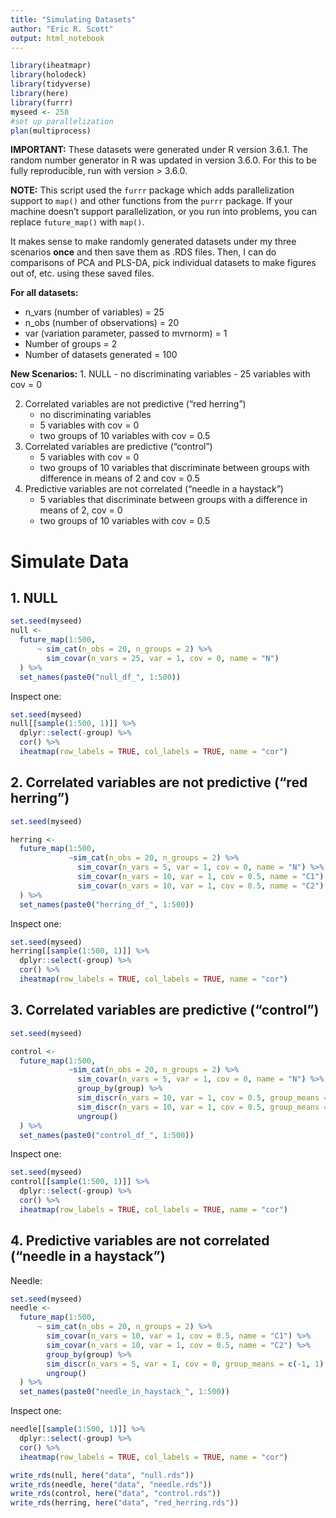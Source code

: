 ```yaml
---
title: "Simulating Datasets"
author: "Eric R. Scott"
output: html_notebook
---
```

```r
library(iheatmapr)
library(holodeck)
library(tidyverse)
library(here)
library(furrr)
myseed <- 258
#set up parallelization
plan(multiprocess)
```
**IMPORTANT:** These datasets were generated under R version 3.6.1.  The random number generator in R was updated in version 3.6.0.  For this to be fully reproducible, run with version > 3.6.0.

**NOTE:** This script used the `furrr` package which adds parallelization support to `map()` and other functions from the `purrr` package.  If your machine doesn't support parallelization, or you run into problems, you can replace `future_map()` with `map()`.

It makes sense to make randomly generated datasets under my three scenarios **once** and then save them as .RDS files.  Then, I can do comparisons of PCA and PLS-DA, pick individual datasets to make figures out of, etc. using these saved files.

**For all datasets:**

 - n_vars (number of variables) = 25
 - n_obs (number of observations) = 20
 - var (variation parameter, passed to mvrnorm) = 1
 - Number of groups = 2
 - Number of datasets generated = 100
 
**New Scenarios:**
1. NULL
    - no discriminating variables
    - 25 variables with cov = 0
    
2. Correlated variables are not predictive ("red herring")
    - no discriminating variables
    - 5 variables with cov = 0
    - two groups of 10 variables with cov = 0.5

3. Correlated variables are predictive ("control")
    - 5 variables with cov = 0
    - two groups of 10 variables that discriminate between groups with difference in means of 2 and cov = 0.5 

4. Predictive variables are not correlated ("needle in a haystack")
    - 5 variables that discriminate between groups with a difference in means of 2, cov = 0
    - two groups of 10 variables with cov = 0.5


# Simulate Data

## 1. NULL

```r
set.seed(myseed)
null <-
  future_map(1:500,
      ~ sim_cat(n_obs = 20, n_groups = 2) %>% 
        sim_covar(n_vars = 25, var = 1, cov = 0, name = "N")
  ) %>%
  set_names(paste0("null_df_", 1:500))
```

Inspect one:

```r
set.seed(myseed)
null[[sample(1:500, 1)]] %>%
  dplyr::select(-group) %>% 
  cor() %>% 
  iheatmap(row_labels = TRUE, col_labels = TRUE, name = "cor")
```

## 2. Correlated variables are not predictive ("red herring")
    
```r
set.seed(myseed)

herring <- 
  future_map(1:500,
             ~sim_cat(n_obs = 20, n_groups = 2) %>% 
               sim_covar(n_vars = 5, var = 1, cov = 0, name = "N") %>% 
               sim_covar(n_vars = 10, var = 1, cov = 0.5, name = "C1") %>% 
               sim_covar(n_vars = 10, var = 1, cov = 0.5, name = "C2")
  ) %>% 
  set_names(paste0("herring_df_", 1:500))

```

Inspect one:

```r
set.seed(myseed)
herring[[sample(1:500, 1)]] %>%
  dplyr::select(-group) %>% 
  cor() %>% 
  iheatmap(row_labels = TRUE, col_labels = TRUE, name = "cor")
```

## 3. Correlated variables are predictive ("control")

```r
set.seed(myseed)

control <- 
  future_map(1:500,
             ~sim_cat(n_obs = 20, n_groups = 2) %>% 
               sim_covar(n_vars = 5, var = 1, cov = 0, name = "N") %>% 
               group_by(group) %>% 
               sim_discr(n_vars = 10, var = 1, cov = 0.5, group_means = c(-1, 1), name = "D1") %>% 
               sim_discr(n_vars = 10, var = 1, cov = 0.5, group_means = c(1, -1), name = "D2") %>% 
               ungroup()
  ) %>% 
  set_names(paste0("control_df_", 1:500))
```

Inspect one:

```r
set.seed(myseed)
control[[sample(1:500, 1)]] %>%
  dplyr::select(-group) %>% 
  cor() %>% 
  iheatmap(row_labels = TRUE, col_labels = TRUE, name = "cor")
```

## 4. Predictive variables are not correlated ("needle in a haystack")


Needle:

```r
set.seed(myseed)
needle <-
  future_map(1:500,
      ~ sim_cat(n_obs = 20, n_groups = 2) %>% 
        sim_covar(n_vars = 10, var = 1, cov = 0.5, name = "C1") %>% 
        sim_covar(n_vars = 10, var = 1, cov = 0.5, name = "C2") %>% 
        group_by(group) %>% 
        sim_discr(n_vars = 5, var = 1, cov = 0, group_means = c(-1, 1), name = "D") %>% 
        ungroup()
  ) %>%
  set_names(paste0("needle_in_haystack_", 1:500))
```

Inspect one:

```r
needle[[sample(1:500, 1)]] %>%
  dplyr::select(-group) %>% 
  cor() %>% 
  iheatmap(row_labels = TRUE, col_labels = TRUE, name = "cor")
```


```r
write_rds(null, here("data", "null.rds"))
write_rds(needle, here("data", "needle.rds"))
write_rds(control, here("data", "control.rds"))
write_rds(herring, here("data", "red_herring.rds"))
```

